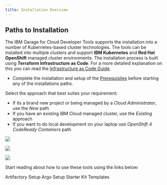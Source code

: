 ```yaml
---
title: Installation Overview
---
```


## Paths to Installation

The IBM Garage for Cloud Developer Tools supports the installation into a number of
Kubernetes-based cluster technologies. The tools can be installed into multiple clusters and support **IBM Kubernetes** and **Red Hat OpenShift** managed cluster environments. The installation process is built using **Terraform Infrastructure as Code**. For a more detailed explanation on this you can read the [Infrastructure as Code Guide](/guides/iasc).

- Complete the installation and setup of the [Prerequisites](/getting-started/pre-reqs) before starting any of the installations paths.

Select the approach that best suites your requirement:
- If its a brand new project or being managed by a _Cloud Administrator_, use the *New* path
- If you have an existing IBM Cloud managed cluster, use the *Existing* approach
- If you want to do local development on your laptop use *OpenShift 4 CodeReady Containers* path

<Row>
<Column colLg={4} colMd={4} noGutterMdLeft>
<ArticleCard
    color="dark"
    title="Install New"
    subTitle="Create a new IBM Cloud managed cluster with all the Development Tools installed"
    href="/admin/installation-ibm-cloud"
    >

![](/images/code.jpg)

</ArticleCard>
</Column>
<Column colLg={4} colMd={4} noGutterMdLeft>
<ArticleCard
    color="dark"
    title="Install Existing"
    subTitle="Install the Development Tools into an existing IBM Cloud managed cluster"
    href="/admin/installation-existing"
    >

![](/images/code1.jpg)

</ArticleCard>
</Column>
<Column colLg={4} colMd={4} noGutterMdLeft>
<ArticleCard
    color="dark"
    title="Install Red Hat CRC"
    subTitle="Install the Development Tools into Red Hat CodeReady Containers"
    href="/admin/installation-crc"
    >

![](/images/code2.jpg)

</ArticleCard>
</Column>
</Row>

Start reading about how to use these tools using the links below:

<AnchorLinks>
  <AnchorLink to="../../admin/artifactory-setup">Artifactory Setup</AnchorLink>
  <AnchorLink to="../../admin/argocd-setuo">Argo Setup</AnchorLink>
  <AnchorLink to="../../admin/destory">Starter Kit Templates</AnchorLink>
</AnchorLinks>
